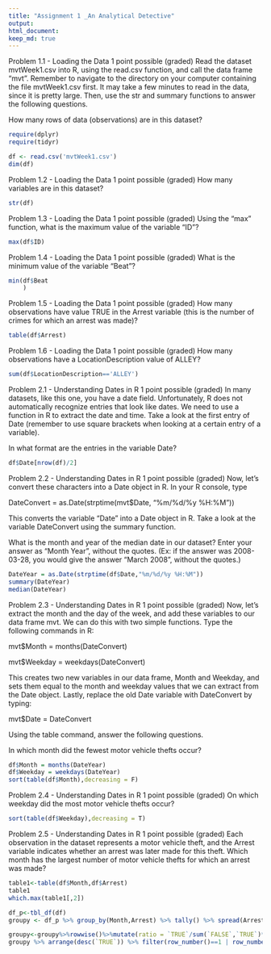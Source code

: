 ```yaml
---
title: "Assignment 1 _An Analytical Detective"
output: 
html_document:
keep_md: true
---
```



Problem 1.1 - Loading the Data
1 point possible (graded)
Read the dataset mvtWeek1.csv into R, using the read.csv function, and call the data frame "mvt". Remember to navigate to the directory on your computer containing the file mvtWeek1.csv first. It may take a few minutes to read in the data, since it is pretty large. Then, use the str and summary functions to answer the following questions.

How many rows of data (observations) are in this dataset?



```r
require(dplyr)
require(tidyr)

df <- read.csv('mvtWeek1.csv')
dim(df)
```
Problem 1.2 - Loading the Data
1 point possible (graded)
How many variables are in this dataset?
```r
str(df)
```

Problem 1.3 - Loading the Data
1 point possible (graded)
Using the "max" function, what is the maximum value of the variable "ID"?

```r
max(df$ID)
```
Problem 1.4 - Loading the Data
1 point possible (graded)
What is the minimum value of the variable "Beat"?
```r
min(df$Beat
    )
```
Problem 1.5 - Loading the Data
1 point possible (graded)
How many observations have value TRUE in the Arrest variable (this is the number of crimes for which an arrest was made)?
```r
table(df$Arrest)
```
Problem 1.6 - Loading the Data
1 point possible (graded)
How many observations have a LocationDescription value of ALLEY?
```r
sum(df$LocationDescription=='ALLEY')
```
Problem 2.1 - Understanding Dates in R
1 point possible (graded)
In many datasets, like this one, you have a date field. Unfortunately, R does not automatically recognize entries that look like dates. We need to use a function in R to extract the date and time. Take a look at the first entry of Date (remember to use square brackets when looking at a certain entry of a variable).

In what format are the entries in the variable Date?
```r
df$Date[nrow(df)/2]
```
Problem 2.2 - Understanding Dates in R
1 point possible (graded)
Now, let's convert these characters into a Date object in R. In your R console, type

DateConvert = as.Date(strptime(mvt$Date, "%m/%d/%y %H:%M"))

This converts the variable "Date" into a Date object in R. Take a look at the variable DateConvert using the summary function.

What is the month and year of the median date in our dataset? Enter your answer as "Month Year", without the quotes. (Ex: if the answer was 2008-03-28, you would give the answer "March 2008", without the quotes.)
```r
DateYear = as.Date(strptime(df$Date,"%m/%d/%y %H:%M"))
summary(DateYear)
median(DateYear)
```
Problem 2.3 - Understanding Dates in R
1 point possible (graded)
Now, let's extract the month and the day of the week, and add these variables to our data frame mvt. We can do this with two simple functions. Type the following commands in R:

mvt$Month = months(DateConvert)

mvt$Weekday = weekdays(DateConvert)

This creates two new variables in our data frame, Month and Weekday, and sets them equal to the month and weekday values that we can extract from the Date object. Lastly, replace the old Date variable with DateConvert by typing:

mvt$Date = DateConvert

Using the table command, answer the following questions.

In which month did the fewest motor vehicle thefts occur?
```r
df$Month = months(DateYear)
df$Weekday = weekdays(DateYear)
sort(table(df$Month),decreasing = F)
```
Problem 2.4 - Understanding Dates in R
1 point possible (graded)
On which weekday did the most motor vehicle thefts occur?
```r
sort(table(df$Weekday),decreasing = T)
```
Problem 2.5 - Understanding Dates in R
1 point possible (graded)
Each observation in the dataset represents a motor vehicle theft, and the Arrest variable indicates whether an arrest was later made for this theft. Which month has the largest number of motor vehicle thefts for which an arrest was made?
```r
table1<-table(df$Month,df$Arrest)
table1
which.max(table1[,2])
```

```r
df_p<-tbl_df(df)
groupy <- df_p %>% group_by(Month,Arrest) %>% tally() %>% spread(Arrest, n, fill=0)

groupy<-groupy%>%rowwise()%>%mutate(ratio = `TRUE`/sum(`FALSE`,`TRUE`)*100)
groupy %>% arrange(desc(`TRUE`)) %>% filter(row_number()==1 | row_number()==n())
```

